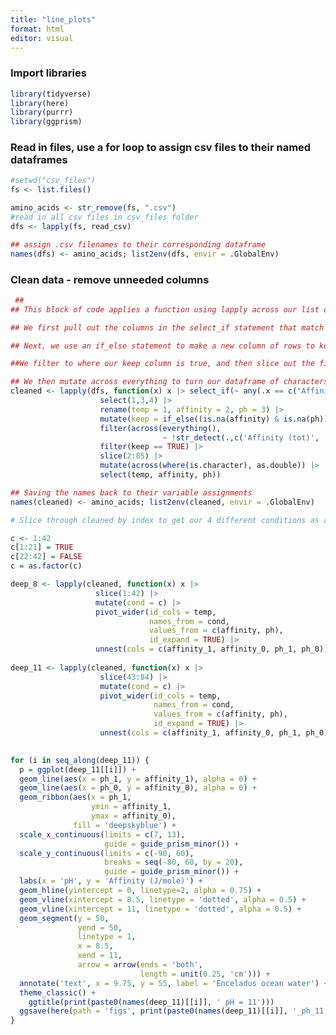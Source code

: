 ```yaml
---
title: "line_plots"
format: html
editor: visual
---
```


### Import libraries

```r
library(tidyverse)
library(here)
library(purrr)
library(ggprism)

```

### Read in files, use a for loop to assign csv files to their named dataframes

```r

#setwd("csv_files") 
fs <- list.files()

amino_acids <- str_remove(fs, ".csv") 
#read in all csv files in csv_files folder
dfs <- lapply(fs, read_csv) 

## assign .csv filenames to their corresponding dataframe
names(dfs) <- amino_acids; list2env(dfs, envir = .GlobalEnv) 

```

### Clean data - remove unneeded columns

```r
 ##
## This block of code applies a function using lapply across our list of lists. 

## We first pull out the columns in the select_if statement that match values in the columns we're interested in. We then select the columns by index, rename them to more pertinent names using rename().

## Next, we use an if_else statement to make a new column of rows to keep if they don't have NA values. The if_else statement returns true only when affinity and ph have populated rows. We then filter across the entire dataframe to remove any remaining rows containing strings.

##We filter to where our keep column is true, and then slice out the first row since it contained strings. This may not be completely reproducible to the shallow rock data, but the data was very poorly formatted here and options were limited.

## We then mutate across everything to turn our dataframe of characters into numerical doubles, and then select our columns of interest
cleaned <- lapply(dfs, function(x) x |> select_if(~ any(.x == c("Affinity (tot)", "pH", "Temperature"))) |> 
                    select(1,3,4) |> 
                    rename(temp = 1, affinity = 2, ph = 3) |> 
                    mutate(keep = if_else((is.na(affinity) & is.na(ph)), FALSE, TRUE)) |> 
                    filter(across(everything(), 
                                  ~ !str_detect(.,c('Affinity (tot)', 'Temperature', 'pH'))))|>
                    filter(keep == TRUE) |> 
                    slice(2:85) |> 
                    mutate(across(where(is.character), as.double)) |> 
                    select(temp, affinity, ph))

## Saving the names back to their variable assignments
names(cleaned) <- amino_acids; list2env(cleaned, envir = .GlobalEnv) 

```

```r
# Slice through cleaned by index to get our 4 different conditions as a list of dataframes

c <- 1:42
c[1:21] = TRUE
c[22:42] = FALSE
c = as.factor(c)

deep_8 <- lapply(cleaned, function(x) x |> 
                   slice(1:42) |> 
                   mutate(cond = c) |> 
                   pivot_wider(id_cols = temp, 
                               names_from = cond, 
                               values_from = c(affinity, ph), 
                               id_expand = TRUE) |> 
                   unnest(cols = c(affinity_1, affinity_0, ph_1, ph_0)))
                   
deep_11 <- lapply(cleaned, function(x) x |> 
                    slice(43:84) |> 
                    mutate(cond = c) |> 
                    pivot_wider(id_cols = temp, 
                                names_from = cond, 
                                values_from = c(affinity, ph), 
                                id_expand = TRUE) |> 
                    unnest(cols = c(affinity_1, affinity_0, ph_1, ph_0)))
                            

```

```r
for (i in seq_along(deep_11)) {
  p = ggplot(deep_11[[i]]) + 
  geom_line(aes(x = ph_1, y = affinity_1), alpha = 0) + 
  geom_line(aes(x = ph_0, y = affinity_0), alpha = 0) + 
  geom_ribbon(aes(x = ph_1, 
                  ymin = affinity_1,
                  ymax = affinity_0), 
              fill = 'deepskyblue') +
  scale_x_continuous(limits = c(7, 13), 
                     guide = guide_prism_minor()) +
  scale_y_continuous(limits = c(-90, 60),
                     breaks = seq(-80, 60, by = 20),
                     guide = guide_prism_minor()) + 
  labs(x = 'pH', y = 'Affinity (J/mole)') + 
  geom_hline(yintercept = 0, linetype=2, alpha = 0.75) + 
  geom_vline(xintercept = 8.5, linetype = 'dotted', alpha = 0.5) + 
  geom_vline(xintercept = 11, linetype = 'dotted', alpha = 0.5) + 
  geom_segment(y = 50, 
               yend = 50, 
               linetype = 1, 
               x = 8.5, 
               xend = 11,
               arrow = arrow(ends = 'both', 
                             length = unit(0.25, 'cm'))) + 
  annotate('text', x = 9.75, y = 55, label = 'Enceladus ocean water') +
  theme_classic() +
    ggtitle(print(paste0(names(deep_11)[[i]], ' pH = 11'))) 
  ggsave(here(path = 'figs', print(paste0(names(deep_11)[[i]], '_ph_11.png'))))
}
```
